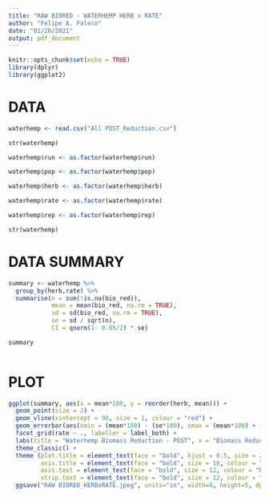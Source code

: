```yaml
---
title: "RAW BIORED - WATERHEMP HERB x RATE"
author: "Felipe A. Faleco"
date: "01/26/2021"
output: pdf_document
---
```


```r

knitr::opts_chunk$set(echo = TRUE)
library(dplyr)
library(ggplot2)

```


# DATA

```r

waterhemp <- read.csv("All POST_Reduction.csv")

str(waterhemp)

waterhemp$run <- as.factor(waterhemp$run)

waterhemp$pop <- as.factor(waterhemp$pop)

waterhemp$herb <- as.factor(waterhemp$herb)

waterhemp$rate <- as.factor(waterhemp$rate)

waterhemp$rep <- as.factor(waterhemp$rep)

str(waterhemp)

```


# DATA SUMMARY

```r

summary <- waterhemp %>% 
  group_by(herb,rate) %>% 
  summarise(n = sum(!is.na(bio_red)), 
            mean = mean(bio_red, na.rm = TRUE), 
            sd = sd(bio_red, na.rm = TRUE),
            se = sd / sqrt(n),
            CI = qnorm(1- 0.05/2) * se)

summary
            
```


# PLOT

```r

ggplot(summary, aes(x = mean*100, y = reorder(herb, mean))) + 
  geom_point(size = 2) + 
  geom_vline(xintercept = 90, size = 1, colour = "red") +
  geom_errorbar(aes(xmin = (mean*100) - (se*100), xmax = (mean*100) + (se*100), width = 0.2)) + 
  facet_grid(rate ~ ., labeller = label_both) +
  labs(title = "Waterhemp Biomass Reduction - POST", x = "Biomass Reduction (%)", y = "Herbicide") + 
  theme_classic() + 
  theme (plot.title = element_text(face = "bold", hjust = 0.5, size = 20, colour = "darkgreen"), 
         axis.title = element_text(face = "bold", size = 18, colour = "darkgreen"), 
         axis.text = element_text(face = "bold", size = 12, colour = "black"),
         strip.text = element_text(face = "bold", size = 12, colour = "black")) +
  ggsave("RAW BIORED_HERBxRATE.jpeg", units="in", width=8, height=5, dpi=600)

```

